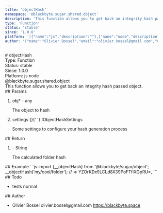 ```yaml
---
title: 'objectHash'
namespace: '@blackbyte.sugar.shared.object'
description: 'This function allows you to get back an integrity hash passed object.'
type: 'Function'
status: 'stable'
since: '1.0.0'
platform: '[{"name":"js","description":""},{"name":"node","description":""}]'
author: '{"name":"Olivier Bossel","email":"olivier.bossel@gmail.com","url":"https://blackbyte.space"}'
---
```


<div class="docmap-mdx">
  # objectHash
  <div class="_metas">
    <div class="_type">
      <span class="_type-label">Type:</span>
      <span class="_type-value">Function</span>
    </div>
    <div class="_status">
      <span class="_status-label">Status:</span>
      <span class="_status-value -stable">stable</span>
    </div>
    <div class="_since">
      <span class="_since-label">Since:</span>
      <span class="_since-value">1.0.0</span>
    </div>
    <div class="_platform">
      <span class="_platform-label">Platform:</span>
      <span class="_platform-value -js">js</span>
      <span class="_platform-value -node">node</span>
    </div>
  </div>
  <div class="_namespace">@blackbyte.sugar.shared.object</div>
  <div class="_description typo-lead typo-format">
    This function allows you to get back an integrity hash passed object.
  </div>
  <div class="_params">
    ## Params
    <ol class="_list">
      <li class="_item">
        <span class="_name">
          obj<span class="_required">*</span>
        </span>
        <span class="_default">-</span> <span class="_type">any</span>
        <p class="_description">The object to hash</p>
      </li>
      <li class="_item">
        <span class="_name">settings</span>
        <span class="_default">&lcub;&rcub;</span>{' '}
        <span class="_type">IObjectHashSettings</span>
        <p class="_description">
          Some settings to configure your hash generation process
        </p>
      </li>
    </ol>
  </div>
  <div class="_return">
    ## Return
    <ol class="_list">
      <li class="_item">
        <span class="_default">-</span>
        <span class="_type">String</span>
        <p class="_description">The calculated folder hash</p>
      </li>
    </ol>
  </div>
  <div class="_examples">
    ## Example ```js import {__objectHash} from '@blackbyte/sugar/object';
    __objectHash('my/cool/folder'); // => YZOrKDx9LCLd8X39PoFTflXGpRU=, ```
  </div>
  <div class="_todo">
    ## Todo
    <ul class="_list">
      <li class="_item">
        <span class="_description">tests</span>
        <span class="_priority -normal">normal</span>
      </li>
    </ul>
  </div>
  <div class="_author">
    ## Author
    <ul class="_list">
      <li class="_item">
        <span class="_name">Olivier Bossel</span>
        <span class="_email">olivier.bossel@gmail.com</span>
        <a href="https://blackbyte.space" target="_blank" class="_url">
          https://blackbyte.space
        </a>
      </li>
    </ul>
  </div>
</div>
